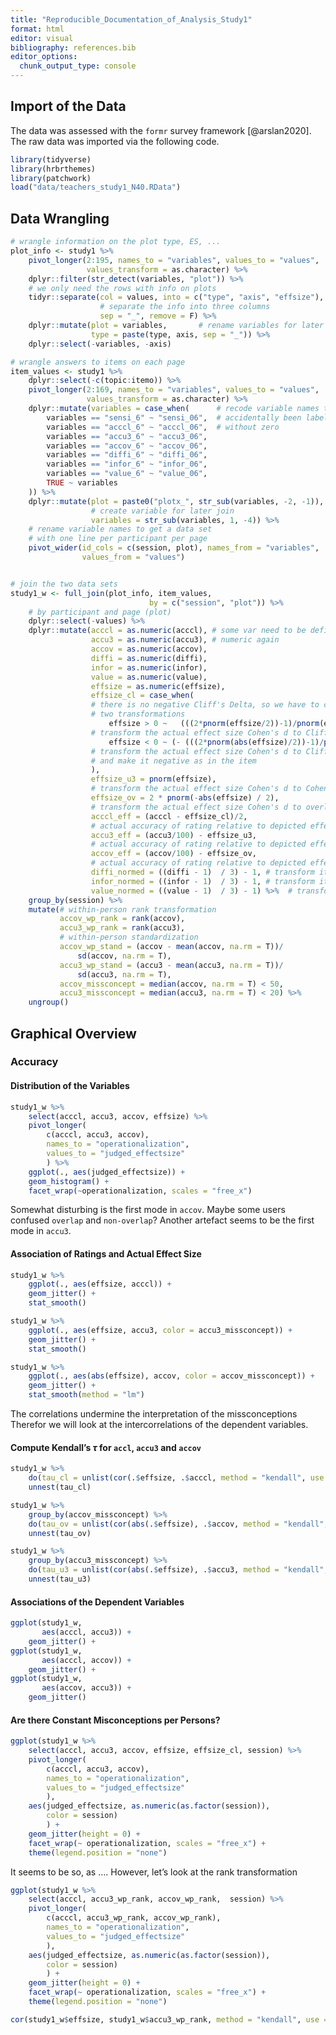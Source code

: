 ```yaml
---
title: "Reproducible_Documentation_of_Analysis_Study1"
format: html
editor: visual
bibliography: references.bib
editor_options: 
  chunk_output_type: console
---
```


## Import of the Data

The data was assessed with the `formr` survey framework [@arslan2020]. The raw data was imported via the following code.

```r
library(tidyverse)
library(hrbrthemes)
library(patchwork)
load("data/teachers_study1_N40.RData")
```

## Data Wrangling
```r
# wrangle information on the plot type, ES, ...
plot_info <- study1 %>%
    pivot_longer(2:195, names_to = "variables", values_to = "values", 
                 values_transform = as.character) %>%
    dplyr::filter(str_detect(variables, "plot")) %>% 
    # we only need the rows with info on plots
    tidyr::separate(col = values, into = c("type", "axis", "effsize"), 
                    # separate the info into three columns
                    sep = "_", remove = F) %>%
    dplyr::mutate(plot = variables,       # rename variables for later join
                  type = paste(type, axis, sep = "_")) %>%
    dplyr::select(-variables, -axis)

# wrangle answers to items on each page
item_values <- study1 %>%
    dplyr::select(-c(topic:itemo)) %>%
    pivot_longer(2:169, names_to = "variables", values_to = "values", 
                 values_transform = as.character) %>%
    dplyr::mutate(variables = case_when(      # recode variable names that have
        variables == "sensi_6" ~ "sensi_06",  # accidentally been labeled
        variables == "acccl_6" ~ "acccl_06",  # without zero
        variables == "accu3_6" ~ "accu3_06",
        variables == "accov_6" ~ "accov_06",
        variables == "diffi_6" ~ "diffi_06",
        variables == "infor_6" ~ "infor_06",
        variables == "value_6" ~ "value_06",
        TRUE ~ variables 
    )) %>%
    dplyr::mutate(plot = paste0("plotx_", str_sub(variables, -2, -1)), 
                  # create variable for later join
                  variables = str_sub(variables, 1, -4)) %>%    
    # rename variable names to get a data set 
    # with one line per participant per page
    pivot_wider(id_cols = c(session, plot), names_from = "variables", 
                values_from = "values")


# join the two data sets
study1_w <- full_join(plot_info, item_values, 
                               by = c("session", "plot")) %>% 
    # by participant and page (plot)
    dplyr::select(-values) %>%
    dplyr::mutate(acccl = as.numeric(acccl), # some var need to be defined as
                  accu3 = as.numeric(accu3), # numeric again
                  accov = as.numeric(accov),
                  diffi = as.numeric(diffi),
                  infor = as.numeric(infor),
                  value = as.numeric(value),
                  effsize = as.numeric(effsize),
                  effsize_cl = case_when( 
                  # there is no negative Cliff's Delta, so we have to compute 
                  # two transformations
                      effsize > 0 ~   (((2*pnorm(effsize/2))-1)/pnorm(effsize/2)),
                  # transform the actual effect size Cohen's d to Cliff's Delta
                      effsize < 0 ~ (- (((2*pnorm(abs(effsize)/2))-1)/pnorm(abs(effsize)/2))) 
                  # transform the actual effect size Cohen's d to Cliff's Delta 
                  # and make it negative as in the item
                  ),
                  effsize_u3 = pnorm(effsize), 
                  # transform the actual effect size Cohen's d to Cohen's U3
                  effsize_ov = 2 * pnorm(-abs(effsize) / 2), 
                  # transform the actual effect size Cohen's d to overlap
                  acccl_eff = (acccl - effsize_cl)/2, 
                  # actual accuracy of rating relative to depicted effectsize 
                  accu3_eff = (accu3/100) - effsize_u3, 
                  # actual accuracy of rating relative to depicted effectsize
                  accov_eff = (accov/100) - effsize_ov, 
                  # actual accuracy of rating relative to depicted effectsize 
                  diffi_normed = ((diffi - 1)  / 3) - 1, # transform item to -1 to 1
                  infor_normed = ((infor - 1)  / 3) - 1, # transform item to -1 to 1
                  value_normed = ((value - 1)  / 3) - 1) %>%  # transform item to -1 to 1
    group_by(session) %>% 
    mutate(# within-person rank transformation
           accov_wp_rank = rank(accov),
           accu3_wp_rank = rank(accu3),
           # within-person standardization
           accov_wp_stand = (accov - mean(accov, na.rm = T))/
               sd(accov, na.rm = T),
           accu3_wp_stand = (accu3 - mean(accu3, na.rm = T))/
               sd(accu3, na.rm = T),
           accov_missconcept = median(accov, na.rm = T) < 50,
           accu3_missconcept = median(accu3, na.rm = T) < 20) %>% 
    ungroup()
```

## Graphical Overview
### Accuracy
#### Distribution of the Variables
```r
study1_w %>% 
    select(acccl, accu3, accov, effsize) %>% 
    pivot_longer(
        c(acccl, accu3, accov),
        names_to = "operationalization", 
        values_to = "judged_effectsize"
        ) %>% 
    ggplot(., aes(judged_effectsize)) +
    geom_histogram() +
    facet_wrap(~operationalization, scales = "free_x")
```
Somewhat disturbing is the first mode in `accov`. Maybe some users confused `overlap` and `non-overlap`?
Another artefact seems to be the first mode in `accu3`.

#### Association of Ratings and Actual Effect Size
```r
study1_w %>% 
    ggplot(., aes(effsize, acccl)) +
    geom_jitter() +
    stat_smooth()

study1_w %>% 
    ggplot(., aes(effsize, accu3, color = accu3_missconcept)) +
    geom_jitter() +
    stat_smooth()

study1_w %>% 
    ggplot(., aes(abs(effsize), accov, color = accov_missconcept)) +
    geom_jitter() +
    stat_smooth(method = "lm")
```

The correlations undermine the interpretation of the missconceptions Therefor we will look at the intercorrelations of the dependent variables.

#### Compute Kendall's $\tau$ for `accl`, `accu3` and `accov`
```r
study1_w %>% 
    do(tau_cl = unlist(cor(.$effsize, .$acccl, method = "kendall", use = "pairwise.complete"))) %>% 
    unnest(tau_cl)

study1_w %>% 
    group_by(accov_missconcept) %>% 
    do(tau_ov = unlist(cor(abs(.$effsize), .$accov, method = "kendall", use = "pairwise.complete"))) %>% 
    unnest(tau_ov)

study1_w %>% 
    group_by(accu3_missconcept) %>% 
    do(tau_u3 = unlist(cor(abs(.$effsize), .$accu3, method = "kendall", use = "pairwise.complete"))) %>% 
    unnest(tau_u3)

```


#### Associations of the Dependent Variables
```r
ggplot(study1_w, 
       aes(acccl, accu3)) +
    geom_jitter() +
ggplot(study1_w, 
       aes(acccl, accov)) +
    geom_jitter() +
ggplot(study1_w, 
       aes(accov, accu3)) +
    geom_jitter()
```

#### Are there Constant Misconceptions per Persons?
```r
ggplot(study1_w %>% 
    select(acccl, accu3, accov, effsize, effsize_cl, session) %>% 
    pivot_longer(
        c(acccl, accu3, accov),
        names_to = "operationalization", 
        values_to = "judged_effectsize"
        ),
    aes(judged_effectsize, as.numeric(as.factor(session)),
        color = session)
        ) +
    geom_jitter(height = 0) +
    facet_wrap(~ operationalization, scales = "free_x") +
    theme(legend.position = "none")
```

It seems to be so, as ....
However, let's look at the rank transformation

```r
ggplot(study1_w %>% 
    select(acccl, accu3_wp_rank, accov_wp_rank,  session) %>% 
    pivot_longer(
        c(acccl, accu3_wp_rank, accov_wp_rank),
        names_to = "operationalization", 
        values_to = "judged_effectsize"
        ),
    aes(judged_effectsize, as.numeric(as.factor(session)),
        color = session)
        ) +
    geom_jitter(height = 0) +
    facet_wrap(~ operationalization, scales = "free_x") +
    theme(legend.position = "none")

cor(study1_w$effsize, study1_w$accu3_wp_rank, method = "kendall", use = "pairwise.complete")
```

